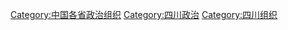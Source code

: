 [[Category:中国各省政治组织|Category:中国各省政治组织]]
[[Category:四川政治|Category:四川政治]]
[[Category:四川组织|Category:四川组织]]